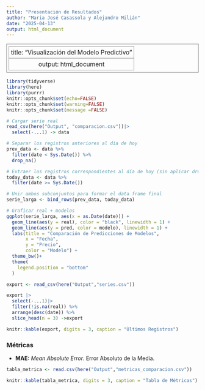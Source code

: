 ```yaml
---
title: "Presentación de Resultados"
author: "Maria José Casassola y Alejandro Milián"
date: "2025-04-13"
output: html_document
---
```


---
title: "Visualización del Modelo Predictivo"
output: html_document
---

```{=html}
<style>
h1 {
  text-align: center;
}
table, th, td {
  border: 1px solid gray;
  border-collapse: collapse;
  padding: 5px;
  text-align: center;
}
th {
  background-color: #f2f2f2;
}
</style>
```

```r
library(tidyverse)
library(here)
library(purrr)
knitr::opts_chunk$set(echo=FALSE)
knitr::opts_chunk$set(warning=FALSE)
knitr::opts_chunk$set(message =FALSE)
```

```r
# Cargar serie real
read_csv(here("Output", "comparacion.csv"))|>
  select(-...1) -> data

# Separar los registros anteriores al día de hoy
prev_data <- data %>%
  filter(date < Sys.Date()) %>%
  drop_na()

# Extraer los registros correspondientes al día de hoy (sin aplicar drop_na)
today_data <- data %>%
  filter(date >= Sys.Date())

# Unir ambos subconjuntos para formar el data frame final
serie_larga <- bind_rows(prev_data, today_data)

```

```r

# Graficar real + modelos
ggplot(serie_larga, aes(x = as.Date(date))) +
  geom_line(aes(y = real), color = "black", linewidth = 1) +
  geom_line(aes(y = pred, color = modelo), linewidth = 1) +
  labs(title = "Comparación de Predicciones de Modelos",
       x = "Fecha",
       y = "Precio",
       color = "Modelo") +
  theme_bw()+
  theme(
    legend.position = "bottom"
  )
```

```r

export <- read_csv(here("Output","series.csv"))

export |>
  select(-...1)|>
  filter(!is.na(real)) %>%
  arrange(desc(date)) %>%
  slice_head(n = 3) ->export

```

```r
knitr::kable(export, digits = 3, caption = "Últimos Registros")
```

### Métricas

-   **MAE:** *Mean Absolute Error*. Error Absoluto de la Media.

```r

tabla_metrica <- read.csv(here("Output","metricas_comparacion.csv"))

knitr::kable(tabla_metrica, digits = 3, caption = "Tabla de Métricas")
```
